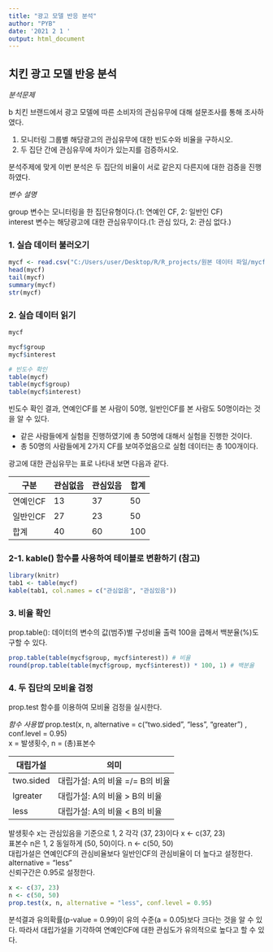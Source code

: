 ```yaml
---
title: "광고 모델 반응 분석"
author: "PYB"
date: '2021 2 1 '
output: html_document
---
```


## **치킨 광고 모델 반응 분석**

*분석문제*  

b 치킨 브랜드에서 광고 모델에 따른 소비자의 관심유무에 대해 설문조사를 통해 조사하였다.

1. 모니터링 그룹별 해당광고의 관심유무에 대한 빈도수와 비율을 구하시오.  
1. 두 집단 간에 관심유무에 차이가 있는지를 검증하시오.  

분석주제에 맞게 이번 분석은 두 집단의 비율이 서로 같은지 다른지에 대한 검증을 진행하였다. 

*변수 설명*

group 변수는 모니터링을 한 집단유형이다.(1: 연예인 CF, 2: 일반인 CF)  
interest 변수는 해당광고에 대한 관심유무이다.(1: 관심 있다, 2: 관심 없다.)  

### 1. 실습 데이터 불러오기
```r
mycf <- read.csv("C:/Users/user/Desktop/R/R_projects/원본 데이터 파일/mycf.csv")
head(mycf)
tail(mycf)
summary(mycf)
str(mycf)
```

### 2. 실습 데이터 읽기
```r
mycf
```
```r
mycf$group
mycf$interest

# 빈도수 확인
table(mycf)
table(mycf$group)
table(mycf$interest)
```
빈도수 확인 결과, 연예인CF를 본 사람이 50명, 일반인CF를 본 사람도 50명이라는 것을 알 수 있다.

* 같은 사람들에게 실험을 진행하였기에 총 50명에 대해서 실험을 진행한 것이다.
* 총 50명의 사람들에게 2가지 CF를 보여주었음으로 실험 데이터는 총 100개이다.

광고에 대한 관심유무는 표로 나타내 보면 다음과 같다.

| 구분     | 관심없음  | 관심있음 | 합계 |
|----------|-----------|----------|------|
| 연예인CF | 13        | 37       | 50   |
| 일반인CF | 27        | 23       | 50   |
| 합계     | 40        | 60       | 100  |

### 2-1. kable() 함수를 사용하여 테이블로 변환하기 (참고)
```r
library(knitr)
tab1 <- table(mycf)
kable(tab1, col.names = c("관심없음", "관심있음"))
```


### 3. 비율 확인
prop.table(): 데이터의 변수의 값(범주)별 구성비율 출력  100을 곱해서 백분율(%)도 구할 수 있다.
```r
prop.table(table(mycf$group, mycf$interest)) # 비율
round(prop.table(table(mycf$group, mycf$interest)) * 100, 1) # 백분율
```

### 4. 두 집단의 모비율 검정
prop.test 함수를 이용하여 모비율 검정을 실시한다.  

*함수 사용법*
prop.test(x, n, alternative = c("two.sided", "less", "greater") , conf.level = 0.95)  
x = 발생횟수, n = (총)표본수  

|대립가설|의미 |
|---|--------|
| two.sided | 대립가설: A의 비율 =/= B의 비율 |
| lgreater | 대립가설: A의 비율 > B의 비율 |
| less | 대립가설: A의 비율 < B의 비율 |  

발생횟수 x는 관심있음을 기준으로 1, 2 각각 (37, 23)이다 x <- c(37, 23)  
표본수 n은 1, 2 동일하게 (50, 50)이다. n <- c(50, 50)  
대립가설은 연예인CF의 관심비율보다 일반인CF의 관심비율이 더 높다고 설정한다. alternative = "less"  
신뢰구간은 0.95로 설정한다.
```r
x <- c(37, 23)
n <- c(50, 50) 
prop.test(x, n, alternative = "less", conf.level = 0.95)
```
분석결과 유의확률(p-value = 0.99)이 유의 수준(a =  0.05)보다 크다는 것을 알 수 있다. 따라서 대립가설을 기각하여 연예인CF에 대한 관심도가 유의적으로 높다고 할 수 있다.

